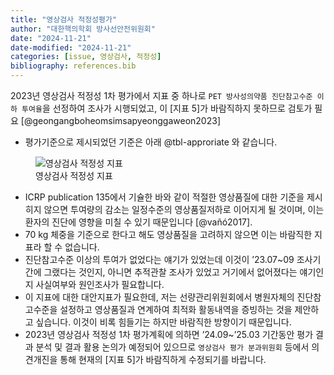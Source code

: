 ```yaml
---
title: "영상검사 적정성평가"
author: "대한핵의학회 방사선안전위원회"
date: "2024-11-21"
date-modified: "2024-11-21"
categories: [issue, 영상검사, 적정성]
bibliography: references.bib
---
```


2023년 영상검사 적정성 1차 평가에서 지표 중 하나로 `PET 방사성의약품 진단참고수준 이하 투여율`을 선정하여 조사가 시행되었고, 이 \[지표 5\]가 바람직하지 못하므로 검토가 필요 [@geongangboheomsimsapyeonggaweon2023]

-   평가기준으로 제시되었던 기준은 아래 @tbl-approriate 와 같습니다.

![영상검사 적정성 지표](image/영상검사적정성지표.JPG){#tbl-approriate}

-   ICRP publication 135에서 기슐한 바와 같이 적절한 영상품질에 대한 기준을 제시히지 않으면 투여량의 감소는 일정수준의 영상품질저하로 이어지게 될 것이며, 이는 환자의 진단에 영향을 미칠 수 있기 때문입니다 [@vañó2017].
-   70 kg 체중을 기준으로 한다고 해도 영상품질을 고려하지 않으면 이는 바람직한 지표라 할 수 없습니다.
-   진단참고수준 이상의 투여가 없었다는 얘기가 있었는데 이것이 '23.07\~09 조사기간에 그랬다는 것인지, 아니면 추적관찰 조사가 있었고 거기에서 없어졌다는 얘기인지 사실여부와 원인조사가 필요합니다.
-   이 지표에 대한 대안지표가 필요한데, 저는 선량관리위원회에서 병원자체의 진단참고수준을 설정하고 영상품질과 연계하여 최적화 활동내역을 증빙하는 것을 제안하고 싶습니다. 이것이 비록 힘들기는 하지만 바람직한 방향이기 때문입니다.
-   2023년 영상검사 적정성 1차 평가계획에 의하면 '24.09\~'25.03 기간동안 평가 결과 분석 및 결과 활용 논의가 예정되어 있으므로 `영상검사 평가 분과위원회` 등에서 의견개진을 통해 현재의 \[지표 5\]가 바람직하게 수정되기를 바랍니다.
